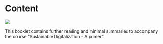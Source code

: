 # Content {.unnumbered}

![](../img/logo.png)

This booklet contains further reading and minimal summaries to accompany the course "Sustainable Digitalization - A primer".